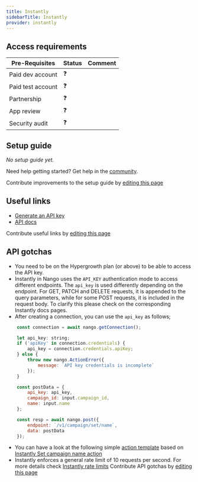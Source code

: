 ```yaml
---
title: Instantly
sidebarTitle: Instantly
provider: instantly
---
```




<Overview />
<PreBuiltTooling provider={providers[pageMetadata.provider]} />
<PreBuiltUseCases />

## Access requirements
| Pre-Requisites | Status | Comment|
| - | - | - |
| Paid dev account | ❓ |  |
| Paid test account | ❓ |  |
| Partnership | ❓ | |
| App review | ❓ |  |
| Security audit | ❓ | |


## Setup guide

_No setup guide yet._

<Tip>Need help getting started? Get help in the [community](https://nango.dev/slack).</Tip>

<Note>Contribute improvements to the setup guide by [editing this page](https://github.com/nangohq/nango/tree/master/docs-v2/integrations/all/instantly.mdx)</Note>


## Useful links

-   [Generate an API key](https://app.instantly.ai/app/settings/integrations)
-   [API docs](https://app.theneo.io/instantly-ai/instantlyapidocs/introduction)

<Note>Contribute useful links by [editing this page](https://github.com/nangohq/nango/tree/master/docs-v2/integrations/all/instantly.mdx)</Note>

## API gotchas
- You need to be on the Hypergrowth plan (or above) to be able to access the API key.
- Instantly in Nango uses the `API_KEY` authentication mode to access different endpoints. The `api_key` is used differently depending on the endpoint. For GET, PATCH and DELETE requests, it is appended to the query parameters, while for some POST requests, it is included in the request body. To clarify this please check on the corresponding Instantly docs pages.
- After creating a connection, you can use the `api_key` as follows;
```js
    const connection = await nango.getConnection();

    let api_key: string;
    if ('apiKey' in connection.credentials) {
        api_key = connection.credentials.apiKey;
    } else {
        throw new nango.ActionError({
            message: `API key credentials is incomplete`
        });
    }

    const postData = {
        api_key: api_key,
        campaign_id: input.campaign_id,
        name: input.name
    };

    const resp = await nango.post({
        endpoint: `/v1/campaign/set/name`,
        data: postData
    });
```
- You can have a look at the following simple [action template](/integrations/integration-templates/instantly) based on [Instantly Set campaign name action](https://app.theneo.io/instantly-ai/instantlyapidocs/campaign-1/set-campaign-name)
- Instantly enforces a general rate limit of 10 requests per second. For more details check [Instantly rate limits](https://app.theneo.io/instantly-ai/instantlyapidocs/introduction/rate-limits)
<Note>Contribute API gotchas by [editing this page](https://github.com/nangohq/nango/tree/master/docs-v2/integrations/all/instantly.mdx)</Note>
